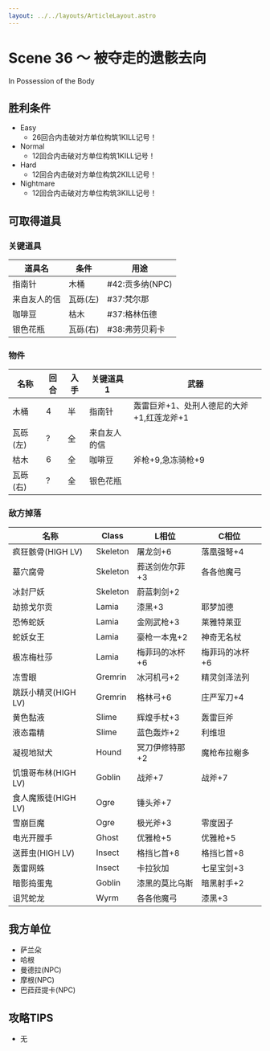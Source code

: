 ```yaml
---
layout: ../../layouts/ArticleLayout.astro
---
```

# Scene 36 ～ 被夺走的遗骸去向  

In Possession of the Body

## 胜利条件 

- Easy
  - 26回合内击破对方单位构筑1KILL记号！
- Normal
  - 12回合内击破对方单位构筑1KILL记号！
- Hard
  - 12回合内击破对方单位构筑2KILL记号！
- Nightmare
  - 12回合内击破对方单位构筑3KILL记号！

## 可取得道具 

### 关键道具

|道具名|条件|用途|
|---|---|---|
|指南针|木桶|#42:贡多纳(NPC)|
|来自友人的信|瓦砾(左)|#37:梵尔那|
|咖啡豆|枯木|#37:格林伍德|
|银色花瓶|瓦砾(右)|#38:弗劳贝莉卡|

### 物件

|名称|回合|入手|关键道具1|武器|
|---|---|---|---|---|
|木桶|4|半|指南针|轰雷巨斧+1、处刑人德尼的大斧+1,红莲龙斧+1|
|瓦砾(左)|?|全|来自友人的信||
|枯木|6|全|咖啡豆|斧枪+9,急冻骑枪+9|
|瓦砾(右)|?|全|银色花瓶||

### 敌方掉落

|名称|Class|L相位|C相位|
|---|---|---|---|
|疯狂骸骨(HIGH LV)|Skeleton|屠龙剑+6|落凰强弩+4|
|墓穴腐骨|Skeleton|葬送剑佐尔菲+3|各各他魔弓|
|冰封尸妖|Skeleton|蔚蓝刺剑+2||
|劫掠戈尔贡|Lamia|漆黑+3|耶梦加德|
|恐怖蛇妖|Lamia|金刚武枪+3|莱雅特莱亚|
|蛇妖女王|Lamia|豪枪一本鬼+2|神奇无名杖|
|极冻梅杜莎|Lamia|梅菲玛的冰杯+6|梅菲玛的冰杯+6|
|冻雪眼|Gremrin|冰河机弓+2|精灵剑泽法列|
|跳跃小精灵(HIGH LV)|Gremrin|格林弓+6|庄严军刀+4|
|黄色黏液|Slime|辉煌手杖+3|轰雷巨斧|
|液态霜精|Slime|蓝色轰炸+2|利维坦|
|凝视地狱犬|Hound|冥刀伊修特那+2|魔枪布拉榭多|
|饥饿哥布林(HIGH LV)|Goblin|战斧+7|战斧+7|
|食人魔叛徒(HIGH LV)|Ogre|锤头斧+7||
|雪崩巨魔|Ogre|极光斧+3|零度因子|
|电光开膛手|Ghost|优雅枪+5|优雅枪+5|
|送葬虫(HIGH LV)|Insect|格挡匕首+8|格挡匕首+8|
|轰雷网蛛|Insect|卡拉狄加|七星宝剑+3|
|暗影捣蛋鬼|Goblin|漆黑的莫比乌斯|暗黑射手+2|
|诅咒蛇龙|Wyrm|各各他魔弓|漆黑+3|

## 我方单位 

- 萨兰朵
- 哈根
- 曼德拉(NPC)
- 摩根(NPC)
- 巴菈菈提卡(NPC)

## 攻略TIPS 

- 无